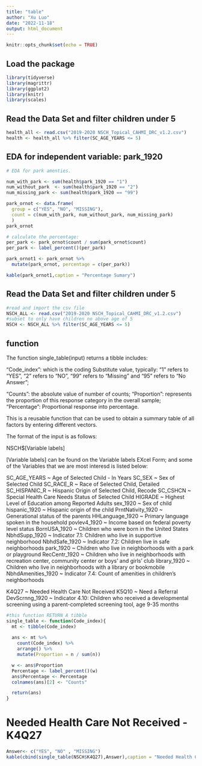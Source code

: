 ---
title: "table"
author: "Xu Luo"
date: "2022-11-18"
output: html_document
---

```{r setup, include=FALSE}
knitr::opts_chunk$set(echo = TRUE)
```

## Load the package

```{r,warning=FALSE}
library(tidyverse)
library(magrittr)
library(ggplot2)
library(knitr)
library(scales)
```

## Read the Data Set and filter children under 5

```{r}
health_all <- read.csv("2019-2020 NSCH_Topical_CAHMI_DRC_v1.2.csv")
health <- health_all %>% filter(SC_AGE_YEARS <= 5)

```

## EDA for independent variable: park_1920

```{r}
# EDA for park amenties.

num_with_park <- sum(health$park_1920 == "1")
num_without_park  <- sum(health$park_1920 == "2")
num_missing_park <- sum(health$park_1920 == "99")

park_ornot <- data.frame(
  group = c("YES", "NO", "MISSING"),
  count = c(num_with_park, num_without_park, num_missing_park)
  )
park_ornot

# calculate the percentage:
per_park <- park_ornot$count / sum(park_ornot$count)
per_park <- label_percent()(per_park)

park_ornot1 <- park_ornot %>%
  mutate(park_ornot, percentage = c(per_park))

kable(park_ornot1,caption = "Percentage Sumary")
```

## Read the Data Set and filter children under 5

```{r}
#read and import the csv file
NSCH_ALL <- read.csv("2019-2020 NSCH_Topical_CAHMI_DRC_v1.2.csv")
#subset to only have children no above age of 5
NSCH <- NSCH_ALL %>% filter(SC_AGE_YEARS <= 5)
```

## function

The function single_table(input) returns a tibble includes:

"Code_index": which is the coding Substitute value, typically: "1" refers to "YES", "2" refers to "NO", "99" refers to "Missing" and "95" refers to "No Answer";

"Counts": the absolute value of number of counts; "Proportion": represents the proportion of this response category in the overall sample; "Percentage": Proportional response into percentage.

This is a reusable function that can be used to obtain a summary table of all factors by entering different vectors.

The format of the input is as follows:

NSCH\$[Variable labels]

[Variable labels] can be found on the Variable labels EXcel Form; and some of the Variables that we are most interesd is listed below:

SC_AGE_YEARS \~ Age of Selected Child - In Years SC_SEX \~ Sex of Selected Child SC_RACE_R \~ Race of Selected Child, Detailed SC_HISPANIC_R \~ Hispanic Origin of Selected Child, Recode SC_CSHCN \~ Special Health Care Needs Status of Selected Child HIGRADE \~ Highest Level of Education among Reported Adults sex_1920 \~ Sex of child hispanic_1920 \~ Hispanic origin of the child PrntNativity_1920 \~ Generational status of the parents HHLanguage_1920 \~ Primary language spoken in the household povlev4_1920 \~ Income based on federal poverty level status BornUSA_1920 \~ Children who were born in the United States NbhdSupp_1920 \~ Indicator 7.1: Children who live in supportive neighborhood NbhdSafe_1920 \~ Indicator 7.2: Children live in safe neighborhoods park_1920 \~ Children who live in neighborhoods with a park or playground RecCentr_1920 \~ Children who live in neighborhoods with recreation center, community center or boys' and girls' club library_1920 \~ Children who live in neighborhoods with a library or bookmobile NbhdAmenities_1920 \~ Indicator 7.4: Count of amenities in children's neighborhoods

K4Q27 \~ Needed Health Care Not Received K5Q10 \~ Need a Referral DevScrnng_1920 \~ Indicator 4.10: Children who received a developmental screening using a parent-completed screening tool, age 9-35 months

```{r}
#this function RETURN A tibble 
single_table <- function(Code_index){
  mt <- tibble(Code_index)
  
  ans <- mt %>% 
    count(Code_index) %>%
    arrange() %>% 
    mutate(Proportion = n / sum(n)) 

  w <- ans$Proportion
  Percentage <- label_percent()(w)
  ans$Percentage <- Percentage
  colnames(ans)[2] <- "Counts"

  return(ans)
}

```

# Needed Health Care Not Received - K4Q27


```{r}

Answer<- c("YES", "NO" , "MISSING")
kable(cbind(single_table(NSCH$K4Q27),Answer),caption = "Needed Health Care Not Received")

```























































